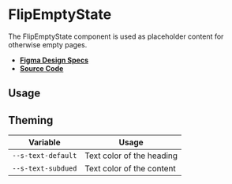 
<Meta title="Components/FlipEmptyState" />

# FlipEmptyState

The FlipEmptyState component is used as placeholder content for otherwise empty
pages.

- **[Figma Design Specs](https://www.figma.com/file/iRHiAFsHxnzux8gQ9EjlZe/Flip-Components?node-id=826%3A13398)**
- **[Source Code](https://github.com/flip-corp/swirl/tree/main/packages/swirl-components/src/components/flip-empty-state)**

## Usage

<Canvas withSource="open">
  <Story id="components-flipemptystate--flip-empty-state" />
</Canvas>

<ArgsTable story="." />

## Theming

| Variable           | Usage                     |
| ------------------ | ------------------------- |
| `--s-text-default` | Text color of the heading |
| `--s-text-subdued` | Text color of the content |
